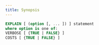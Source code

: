 ```yaml
---
title: Synopsis
---
```


```sql
EXPLAIN [ (option [, ... ]) ] statement
where option is one of:
VERBOSE [ {TRUE | FALSE} ]
COSTS [ {TRUE | FALSE} ]
```